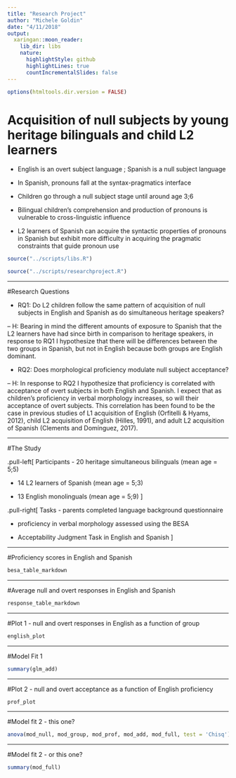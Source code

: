 ```yaml
---
title: "Research Project"
author: "Michele Goldin"
date: "4/11/2018"
output:  
  xaringan::moon_reader:
    lib_dir: libs
    nature:
      highlightStyle: github
      highlightLines: true
      countIncrementalSlides: false
---
```


```r
options(htmltools.dir.version = FALSE)
```

# Acquisition of null subjects by young heritage bilinguals and child L2 learners

- English is an overt subject language ; Spanish is a null subject language

- In Spanish, pronouns fall at the syntax-pragmatics interface

- Children go through a null subject stage until around age 3;6

- Bilingual children's comprehension and production of pronouns is vulnerable to cross-linguistic influence

- L2 learners of Spanish can acquire the syntactic properties of pronouns in Spanish but exhibit more difficulty in acquiring the pragmatic constraints that guide pronoun use

```r
source("../scripts/libs.R")
```

```r

source("../scripts/researchproject.R")
```

---

#Research Questions

- RQ1: Do L2 children follow the same pattern of acquisition of null subjects in English and Spanish as do simultaneous heritage speakers?

-- H: Bearing in mind the different amounts of exposure to Spanish that the L2 learners have had since birth in comparison to heritage speakers, in response to RQ1 I hypothesize that there will be differences between the two groups in Spanish, but not in English because both groups are English dominant.

- RQ2: Does morphological proficiency modulate null subject acceptance?

-- H: In response to RQ2 I hypothesize that proficiency is correlated with acceptance of overt subjects in both English and Spanish. I expect that as children’s proficiency in verbal morphology increases, so will their acceptance of overt subjects. This correlation has been found to be the case in previous studies of L1 acquisition of English (Orfitelli & Hyams, 2012), child L2 acquisition of English (Hilles, 1991), and adult L2 acquisition of Spanish (Clements and Domínguez, 2017).

---

#The Study

.pull-left[
Participants
- 20 heritage simultaneous bilinguals (mean age = 5;5) 

- 14 L2 learners of Spanish (mean age = 5;3)

- 13 English monolinguals (mean age = 5;9)
]

.pull-right[
Tasks
- parents completed language background questionnaire

- proficiency in verbal morphology assessed using the BESA

- Acceptability Judgment Task in English and Spanish
]

---

#Proficiency scores in English and Spanish

```r

besa_table_markdown

```

---

#Average null and overt responses in English and Spanish

```r

response_table_markdown

```

---

#Plot 1 - null and overt responses in English as a function of group

```r

english_plot

```

---

#Model Fit 1

```r

summary(glm_add)

```

---

#Plot 2 - null and overt acceptance as a function of English proficiency

```r

prof_plot

```

---

#Model fit 2 - this one?

```r

anova(mod_null, mod_group, mod_prof, mod_add, mod_full, test = 'Chisq')

```

---

#Model fit 2 - or this one?

```r

summary(mod_full)

```